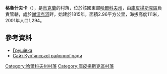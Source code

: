 {{coord|49|40|34|N|37|28|20|E|scale:100000_region:UA|display=title}}

'''格魯什夫卡'''（{{lang-uk|Грушівка}}），是[[烏克蘭|烏克蘭]]的村落，位於該國東部[[哈爾科夫州|哈爾科夫州]]，由[[庫皮揚斯克區|庫皮揚斯克區]]負責管轄，處於[[謝涅克河|謝涅克河]]畔，始建於1815年，面積2.96平方公里，海拔高度111米，2001年人口1,294。

==參考資料==
*[http://gska2.rada.gov.ua/pls/z7502/A005?rdat1=28.11.2009&rf7571=42807 Грушівка]{{dead link|date=2018年3月 |bot=InternetArchiveBot |fix-attempted=yes }}
* [http://www.rayrada.kupyansk.info/?rs=3E29M8SO0363&ct=65461321546&ss=3D72KJ9M2912 Сайт Куп'янської районної ради] {{Wayback|url=http://www.rayrada.kupyansk.info/?rs=3E29M8SO0363&ct=65461321546&ss=3D72KJ9M2912 |date=20160306072446 }}

{{DEFAULTSORT:Грушівка}}
[[Category:哈爾科夫州村落|Category:哈爾科夫州村落]]
[[Category:庫皮揚斯克區村落|Category:庫皮揚斯克區村落]]


{{Kharkiv-geo-stub}}